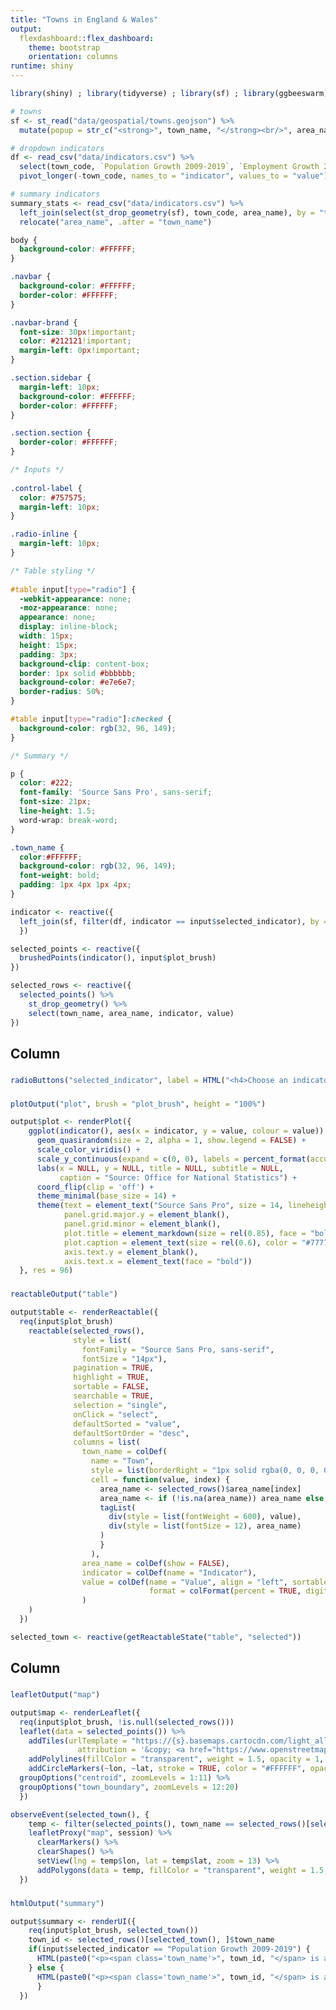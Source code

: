 ```yaml
---
title: "Towns in England & Wales"
output: 
  flexdashboard::flex_dashboard:
    theme: bootstrap
    orientation: columns
runtime: shiny
---
```


```r
library(shiny) ; library(tidyverse) ; library(sf) ; library(ggbeeswarm) ; library(reactable) ; library(leaflet) ; library(viridis) ; library(scales) ; library(ggtext) 

# towns
sf <- st_read("data/geospatial/towns.geojson") %>% 
  mutate(popup = str_c("<strong>", town_name, "</strong><br/>", area_name) %>% map(HTML))

# dropdown indicators
df <- read_csv("data/indicators.csv") %>% 
  select(town_code, `Population Growth 2009-2019`, `Employment Growth 2009-2019`) %>% 
  pivot_longer(-town_code, names_to = "indicator", values_to = "value")

# summary indicators
summary_stats <- read_csv("data/indicators.csv") %>% 
  left_join(select(st_drop_geometry(sf), town_code, area_name), by = "town_code") %>% 
  relocate("area_name", .after = "town_name")
```

```css
body {
  background-color: #FFFFFF;
}

.navbar {
  background-color: #FFFFFF;
  border-color: #FFFFFF;
}

.navbar-brand {
  font-size: 30px!important;
  color: #212121!important;
  margin-left: 0px!important;
}

.section.sidebar {
  margin-left: 10px;
  background-color: #FFFFFF;
  border-color: #FFFFFF;
}

.section.section {
  border-color: #FFFFFF;
}

/* Inputs */
  
.control-label {
  color: #757575;
  margin-left: 10px;
}

.radio-inline {
  margin-left: 10px;
}

/* Table styling */
  
#table input[type="radio"] {
  -webkit-appearance: none;
  -moz-appearance: none;
  appearance: none;
  display: inline-block;
  width: 15px;
  height: 15px;
  padding: 3px;
  background-clip: content-box;
  border: 1px solid #bbbbbb;
  background-color: #e7e6e7;
  border-radius: 50%;
}

#table input[type="radio"]:checked {
  background-color: rgb(32, 96, 149);
}

/* Summary */

p {
  color: #222;
  font-family: 'Source Sans Pro', sans-serif;
  font-size: 21px;
  line-height: 1.5;
  word-wrap: break-word;
}

.town_name {
  color:#FFFFFF; 
  background-color: rgb(32, 96, 149);
  font-weight: bold;
  padding: 1px 4px 1px 4px;
}
```

```r
indicator <- reactive({
  left_join(sf, filter(df, indicator == input$selected_indicator), by = "town_code")
  })

selected_points <- reactive({
  brushedPoints(indicator(), input$plot_brush)
})

selected_rows <- reactive({
  selected_points() %>% 
    st_drop_geometry() %>% 
    select(town_name, area_name, indicator, value)
})
```

Column
-----------------------------------------------------------------------

###  {data-height=70}
```r
radioButtons("selected_indicator", label = HTML("<h4>Choose an indicator and then brush the beeswarm plot</h4>"), choices = c("Population growth" = "Population Growth 2009-2019", "Employment growth" = "Employment Growth 2009-2019"), selected = "Population Growth 2009-2019", inline = TRUE, width = "100%")
```

### {data-height=200}
```r
plotOutput("plot", brush = "plot_brush", height = "100%")

output$plot <- renderPlot({
    ggplot(indicator(), aes(x = indicator, y = value, colour = value)) +
      geom_quasirandom(size = 2, alpha = 1, show.legend = FALSE) +
      scale_color_viridis() +
      scale_y_continuous(expand = c(0, 0), labels = percent_format(accuracy = 1)) +
      labs(x = NULL, y = NULL, title = NULL, subtitle = NULL,
           caption = "Source: Office for National Statistics") +
      coord_flip(clip = 'off') +
      theme_minimal(base_size = 14) + 
      theme(text = element_text("Source Sans Pro", size = 14, lineheight = 18),
            panel.grid.major.y = element_blank(),
            panel.grid.minor = element_blank(),
            plot.title = element_markdown(size = rel(0.85), face = "bold"),
            plot.caption = element_text(size = rel(0.6), color = "#777777", hjust = 1, margin = margin(t = 15)),
            axis.text.y = element_blank(),
            axis.text.x = element_text(face = "bold")) 
  }, res = 96)
```

###
```r
reactableOutput("table")

output$table <- renderReactable({
  req(input$plot_brush)
    reactable(selected_rows(),
              style = list(
                fontFamily = "Source Sans Pro, sans-serif", 
                fontSize = "14px"),
              pagination = TRUE,
              highlight = TRUE, 
              sortable = FALSE,
              searchable = TRUE,
              selection = "single",
              onClick = "select",
              defaultSorted = "value",
              defaultSortOrder = "desc",
              columns = list(
                town_name = colDef(
                  name = "Town",
                  style = list(borderRight = "1px solid rgba(0, 0, 0, 0.1)"),
                  cell = function(value, index) {
                    area_name <- selected_rows()$area_name[index]
                    area_name <- if (!is.na(area_name)) area_name else "Unknown"
                    tagList(
                      div(style = list(fontWeight = 600), value),
                      div(style = list(fontSize = 12), area_name)
                    )
                    }
                  ),
                area_name = colDef(show = FALSE),
                indicator = colDef(name = "Indicator"),
                value = colDef(name = "Value", align = "left", sortable = TRUE,
                               format = colFormat(percent = TRUE, digits = 1))
                )
    )
  })

selected_town <- reactive(getReactableState("table", "selected"))
```

Column
-----------------------------------------------------------------------

### {data-height=285}
```r
leafletOutput("map")

output$map <- renderLeaflet({
  req(input$plot_brush, !is.null(selected_rows()))
  leaflet(data = selected_points()) %>%
    addTiles(urlTemplate = "https://{s}.basemaps.cartocdn.com/light_all/{z}/{x}/{y}{r}.png",
               attribution = '&copy; <a href="https://www.openstreetmap.org/copyright">OpenStreetMap</a> contributors &copy; <a href="https://carto.com/attributions">CARTO</a> | <a href="https://www.ons.gov.uk/methodology/geography/licences">Contains OS data © Crown copyright and database right (2021)</a>') %>% 
    addPolylines(fillColor = "transparent", weight = 1.5, opacity = 1, color = "#206095", group = "town_boundary") %>% 
    addCircleMarkers(~lon, ~lat, stroke = TRUE, color = "#FFFFFF", opacity = 1, weight = 2, fillColor = "#206095", fillOpacity = 1, label = ~popup, labelOptions = labelOptions(textsize = "12px"), group = "centroid") %>%
  groupOptions("centroid", zoomLevels = 1:11) %>% 
  groupOptions("town_boundary", zoomLevels = 12:20)  
  })

observeEvent(selected_town(), {
    temp <- filter(selected_points(), town_name == selected_rows()[selected_town(), ]$town_name)
    leafletProxy("map", session) %>%
      clearMarkers() %>% 
      clearShapes() %>%
      setView(lng = temp$lon, lat = temp$lat, zoom = 13) %>% 
      addPolygons(data = temp, fillColor = "transparent", weight = 1.5, opacity = 1, color = "#206095")
  })
```

###
```r
htmlOutput("summary")

output$summary <- renderUI({
    req(input$plot_brush, selected_town())
    town_id <- selected_rows()[selected_town(), ]$town_name
    if(input$selected_indicator == "Population Growth 2009-2019") {
      HTML(paste0("<p><span class='town_name'>", town_id, "</span> is a ", tolower(filter(summary_stats, town_name == town_id)$Size)," town in the local authority district of ", filter(summary_stats, town_name == town_id)$area_name, ".</p><p>In mid-2019, it had an estimated population of ", comma(filter(summary_stats, town_name == town_id)$`Total population`), " residents. ", percent(filter(summary_stats, town_name == town_id)$`Aged 0 to 15`), " of residents were aged under 15, ", percent(filter(summary_stats, town_name == town_id)$`Aged 16 to 64`), " were of working age (16-64), and ", percent(filter(summary_stats, town_name == town_id)$`Aged 65+`), " were aged 65 years or over.</p><p>Population growth between 2009 and 2019 was ", filter(summary_stats, town_name == town_id)$`Population growth flag`, " at ", percent(filter(summary_stats, town_name == town_id)$`Population Growth 2009-2019`), ".<p/>"))
    } else {
      HTML(paste0("<p><span class='town_name'>", town_id, "</span> is a ", tolower(filter(summary_stats, town_name == town_id)$Size)," town in the local authority district of ", filter(summary_stats, town_name == town_id)$area_name, ".</p><p>The town is within ", filter(summary_stats, town_name == town_id)$`Income deprivation percentile`, " percentile for income deprivation where 1 is the highest deprivation percentile and 100 the lowest.</p><p>The job density or the number of jobs available for every resident of working age was ", filter(summary_stats, town_name == town_id)$`Job Density`, " in 2019.</p><p>Employment growth between 2009 and 2019 was ", filter(summary_stats, town_name == town_id)$`Employment growth flag`, " at ", percent(filter(summary_stats, town_name == town_id)$`Employment Growth 2009-2019`), ".<p/>"))
      }
  })
```